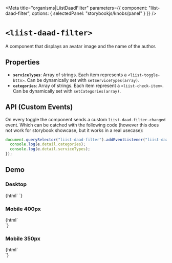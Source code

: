 
<Meta
  title="organisms|LiistDaadFilter"
  parameters={{
    component: "liist-daad-filter",
    options: { selectedPanel: "storybookjs/knobs/panel" }
  }}
/>

# `<liist-daad-filter>`

A component that displays an avatar image and the name of the author.


## Properties

- **`serviceTypes`**: Array of strings. Each item represents a `<liist-toggle-bttn>`. Can be dynamically set with `setServiceTypes(array)`.
- **`categories`**: Array of strings. Each item represent a `<liist-check-item>`. Can be dynamically set with `setCategories(array)`.


## API (Custom Events)

On every toggle the component sends a custom `liist-daad-filter-changed` event. Which can be catched with the following code (however this does not work for storybook showcase, but it works in a real usecase):
```js
document.querySelector("liist-daad-filter").addEventListener("liist-daad-filter-changed", (e) => {
  console.log(e.detail.categories);
  console.log(e.detail.serviceTypes);
});
```


## Demo
### Desktop
<Preview>
  <Story name="desktop (450px)">
    {html`
      <liist-daad-filter
      ></liist-daad-filter>
    `}
  </Story>
</Preview>

### Mobile 400px
<Preview>
  <Story name="mobile (400px)">
    {html`
      <div style="max-width: 400px;">
        <liist-daad-filter></liist-daad-filter>
      </div>
    `}
  </Story>
</Preview>


### Mobile 350px
<Preview>
  <Story name="mobile (350px)">
    {html`
      <div style="max-width: 350px;">
        <liist-daad-filter></liist-daad-filter>
      </div>
    `}
  </Story>
</Preview>

